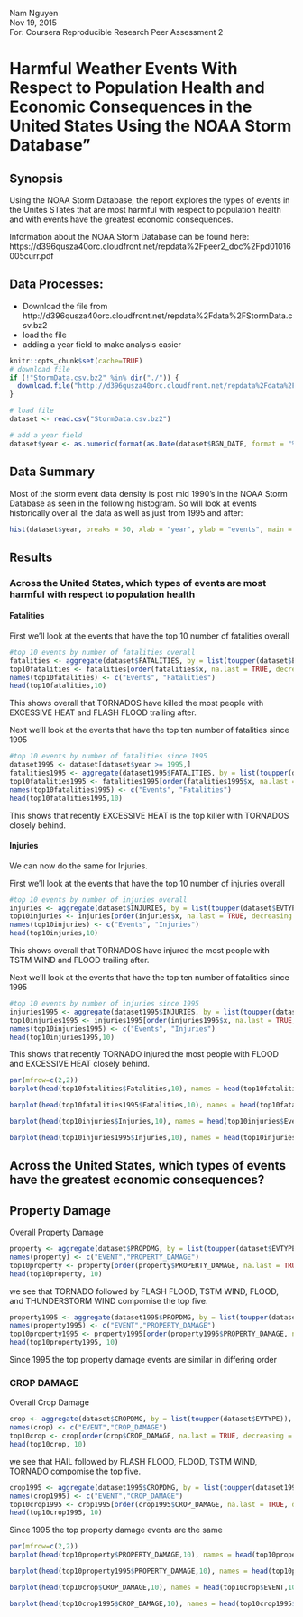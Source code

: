 Nam Nguyen  
Nov 19, 2015  
For: Coursera Reproducible Research Peer Assessment 2  

# Harmful Weather Events With Respect to Population Health and Economic Consequences in the United States Using the NOAA Storm Database"

## Synopsis 

Using the NOAA Storm Database, the report explores the types of events in the Unites STates that are most harmful with respect to population health and with events have the greatest economic consequences.

Information about the NOAA Storm Database can be found here: https://d396qusza40orc.cloudfront.net/repdata%2Fpeer2_doc%2Fpd01016005curr.pdf

## Data Processes:

* Download the file from http://d396qusza40orc.cloudfront.net/repdata%2Fdata%2FStormData.csv.bz2
* load the file
* adding a year field to make analysis easier

```r
knitr::opts_chunk$set(cache=TRUE)
# download file
if (!"StormData.csv.bz2" %in% dir("./")) {
  download.file("http://d396qusza40orc.cloudfront.net/repdata%2Fdata%2FStormData.csv.bz2", destfile = "StormData.csv.bz2", mode="wb")
}

# load file
dataset <- read.csv("StormData.csv.bz2")

# add a year field
dataset$year <- as.numeric(format(as.Date(dataset$BGN_DATE, format = "%m/%d/%Y %H:%M:%S"), "%Y"))
```

## Data Summary

Most of the storm event data density is post mid 1990's in the NOAA Storm Database as seen in the following histogram. So will look at events historically over all the data as well as just from 1995 and after:

```r
hist(dataset$year, breaks = 50, xlab = "year", ylab = "events", main = "Histogram of Weather Events")
```

## Results

### Across the United States, which types of events are most harmful with respect to population health

#### Fatalities
First we'll look at the events that have the top 10 number of fatalities overall
```r
#top 10 events by number of fatalities overall
fatalities <- aggregate(dataset$FATALITIES, by = list(toupper(dataset$EVTYPE)), FUN = "sum")
top10fatalities <- fatalities[order(fatalities$x, na.last = TRUE, decreasing = TRUE),]
names(top10fatalities) <- c("Events", "Fatalities")
head(top10fatalities,10)
```

This shows overall that TORNADOS have killed the most people with EXCESSIVE HEAT and FLASH FLOOD trailing after.

Next we'll look at the events that have the top ten number of fatalities since 1995
```r
#top 10 events by number of fatalities since 1995
dataset1995 <- dataset[dataset$year >= 1995,]
fatalities1995 <- aggregate(dataset1995$FATALITIES, by = list(toupper(dataset1995$EVTYPE)), FUN = "sum")
top10fatalities1995 <- fatalities1995[order(fatalities1995$x, na.last = TRUE, decreasing = TRUE),]
names(top10fatalities1995) <- c("Events", "Fatalities")
head(top10fatalities1995,10)
```

This shows that recently EXCESSIVE HEAT is the top killer with TORNADOS closely behind.

#### Injuries
We can now do the same for Injuries.

First we'll look at the events that have the top 10 number of injuries overall
```r
#top 10 events by number of injuries overall
injuries <- aggregate(dataset$INJURIES, by = list(toupper(dataset$EVTYPE)), FUN = "sum")
top10injuries <- injuries[order(injuries$x, na.last = TRUE, decreasing = TRUE),]
names(top10injuries) <- c("Events", "Injuries")
head(top10injuries,10)
```

This shows overall that TORNADOS have injured the most people with TSTM WIND and FLOOD trailing after.

Next we'll look at the events that have the top ten number of fatalities since 1995
```r
#top 10 events by number of injuries since 1995
injuries1995 <- aggregate(dataset1995$INJURIES, by = list(toupper(dataset1995$EVTYPE)), FUN = "sum")
top10injuries1995 <- injuries1995[order(injuries1995$x, na.last = TRUE, decreasing = TRUE),]
names(top10injuries1995) <- c("Events", "Injuries")
head(top10injuries1995,10)
```

This shows that recently TORNADO injured the most people with FLOOD and EXCESSIVE HEAT closely behind.


```r
par(mfrow=c(2,2))
barplot(head(top10fatalities$Fatalities,10), names = head(top10fatalities$Events,10) , xlab = "Event", ylab = "Total Fatalities Historical", main = "Top 10 Fatalities Historical" , cex.names = 0.3, horiz=TRUE, las=1)

barplot(head(top10fatalities1995$Fatalities,10), names = head(top10fatalities1995$Events,10) , xlab = "Event", ylab = "Total Fatalities Since 1995", main = "Top 10 Fatalities Since 1995" , cex.names = 0.3, horiz=TRUE, las=1)

barplot(head(top10injuries$Injuries,10), names = head(top10injuries$Events,10) , xlab = "Event", ylab = "Total Injuries Historical", main = "Top 10 Injuries Historical" , cex.names = 0.3, horiz=TRUE, las=1)

barplot(head(top10injuries1995$Injuries,10), names = head(top10injuries1995$Events,10) , xlab = "Event", ylab = "Total Injuries Since 1995", main = "Top 10 Injuries Since 1995" , cex.names = 0.3, horiz=TRUE, las=1)
```

## Across the United States, which types of events have the greatest economic consequences?

## Property Damage

Overall Property Damage
```r
property <- aggregate(dataset$PROPDMG, by = list(toupper(dataset$EVTYPE)), FUN = "sum")
names(property) <- c("EVENT","PROPERTY_DAMAGE")
top10property <- property[order(property$PROPERTY_DAMAGE, na.last = TRUE, decreasing = TRUE),]
head(top10property, 10)
```

we see that TORNADO followed by FLASH FLOOD, TSTM WIND, FLOOD, and THUNDERSTORM WIND compomise the top five.

```r
property1995 <- aggregate(dataset1995$PROPDMG, by = list(toupper(dataset1995$EVTYPE)), FUN = "sum")
names(property1995) <- c("EVENT","PROPERTY_DAMAGE")
top10property1995 <- property1995[order(property1995$PROPERTY_DAMAGE, na.last = TRUE, decreasing = TRUE),]
head(top10property1995, 10)
```

Since 1995 the top property damage events are similar in differing order

### CROP DAMAGE


Overall Crop Damage
```r
crop <- aggregate(dataset$CROPDMG, by = list(toupper(dataset$EVTYPE)), FUN = "sum")
names(crop) <- c("EVENT","CROP_DAMAGE")
top10crop <- crop[order(crop$CROP_DAMAGE, na.last = TRUE, decreasing = TRUE),]
head(top10crop, 10)
```

we see that HAIL followed by FLASH FLOOD, FLOOD, TSTM WIND, TORNADO compomise the top five.

```r
crop1995 <- aggregate(dataset1995$CROPDMG, by = list(toupper(dataset1995$EVTYPE)), FUN = "sum")
names(crop1995) <- c("EVENT","CROP_DAMAGE")
top10crop1995 <- crop1995[order(crop1995$CROP_DAMAGE, na.last = TRUE, decreasing = TRUE),]
head(top10crop1995, 10)
```

Since 1995 the top property damage events are the same

```r
par(mfrow=c(2,2))
barplot(head(top10property$PROPERTY_DAMAGE,10), names = head(top10property$EVENT,10) , xlab = "Event", ylab = "Total Property Damage Historical", main = "Top 10 Property Damage Historical" , cex.names = 0.3, horiz=TRUE, las=1)

barplot(head(top10property1995$PROPERTY_DAMAGE,10), names = head(top10property1995$EVENT,10) , xlab = "Event", ylab = "Total Property Damage Since 1995", main = "Top 10 Property Damage SInce 1995", cex.names = 0.3, horiz=TRUE, las=1)

barplot(head(top10crop$CROP_DAMAGE,10), names = head(top10crop$EVENT,10) , xlab = "Event", ylab = "Total Crop Damage Historical", main = "Top 10 Crop Damage Historical" , cex.names = 0.3, horiz=TRUE, las=1)

barplot(head(top10crop1995$CROP_DAMAGE,10), names = head(top10crop1995$EVENT,10) , xlab = "Event", ylab = "Total Crop Damage Since 1995", main = "Top 10 Crop Damage SInce 1995", cex.names = 0.3, horiz=TRUE, las=1)
```